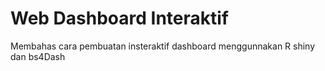 # Web Dashboard Interaktif {#shiny}

Membahas cara pembuatan insteraktif dashboard menggunnakan R shiny dan bs4Dash